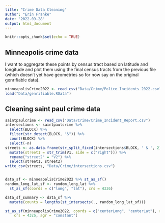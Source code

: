 ```yaml
---
title: "Crime Data Cleaning"
author: "Erin Franke"
date: "2022-09-28"
output: html_document
---
```


```r
knitr::opts_chunk$set(echo = TRUE)
```

## Minneapolis crime data 

I want to aggregate these points by census tract based on latitude and longitude and plot them using the final census tracts from the previous file (which doesn't yet have geometries so for now say on the original genrifiable data).
```r
minneapolisCrime2022 <- read_csv("Data/Crime/Police_Incidents_2022.csv")
load("Data/genrifiable.RData")
```



## Cleaning saint paul crime data 
```r
saintpaulcrime <- read_csv("Data/Crime/Crime_Incident_Report.csv")
intersections <- saintpaulcrime %>%
  select(BLOCK) %>%
  filter(str_detect(BLOCK, "&")) %>%
  count(BLOCK) %>%
  select(-n)
streets <- as.data.frame(str_split_fixed(intersections$BLOCK, ' & ', 2)) %>%
  mutate(street1 = str_trim(V1, side = c("right"))) %>%
  rename("street2" = "V2") %>%
  select(street1, street2)
write_csv(streets, "Data/Crime/intersections.csv")


data_sf <- minneapolisCrime2022 %>% st_as_sf()
random_long_lat_sf <- random_long_lat %>% 
  st_as_sf(coords = c("long", "lat"), crs = 4326)

data_sf_summary <- data_sf %>% 
  mutate(counts = lengths(st_intersects(., random_long_lat_sf)))
```

```r
st_as_sf(minneapolisCrime2022, coords = c("centerLong", "centerLat"), remove = FALSE, 
    crs = 4326, agr = "constant")
```